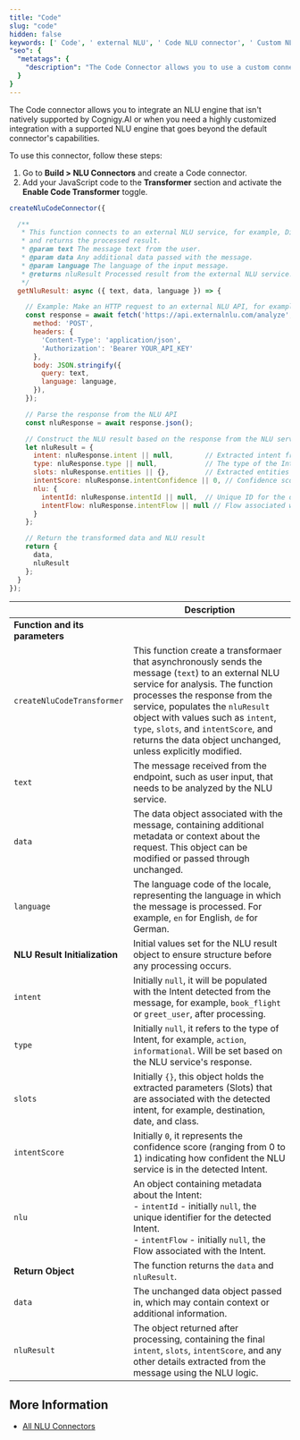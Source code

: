 ```yaml
---
title: "Code"
slug: "code"
hidden: false
keywords: [' Code', ' external NLU', ' Code NLU connector', ' Custom NLU connector']
"seo": {
  "metatags": {
    "description": "The Code Connector allows you to use a custom connector by adding your JavaScript code to the Transformer section."
  }
}
---
```


The Code connector allows
you to integrate an NLU engine that isn't natively supported by Cognigy.AI
or when you need a highly customized integration with a supported NLU engine
that goes beyond the default connector's capabilities.

To use this connector, follow these steps:

1. Go to **Build > NLU Connectors** and create a Code connector.
2. Add your JavaScript code to the **Transformer** section and activate the **Enable Code Transformer** toggle.

<Accordion title="Code Example with Description">

  ```js
  createNluCodeConnector({

    /**
     * This function connects to an external NLU service, for example, Dialogflow, LUIS.
     * and returns the processed result.
     * @param text The message text from the user.
     * @param data Any additional data passed with the message.
     * @param language The language of the input message.
     * @returns nluResult Processed result from the external NLU service.
     */
    getNluResult: async ({ text, data, language }) => {

      // Example: Make an HTTP request to an external NLU API, for example, Dialogflow, LUIS.
      const response = await fetch('https://api.externalnlu.com/analyze', {
        method: 'POST',
        headers: {
          'Content-Type': 'application/json',
          'Authorization': 'Bearer YOUR_API_KEY'
        },
        body: JSON.stringify({
          query: text,
          language: language,
        }),
      });

      // Parse the response from the NLU API
      const nluResponse = await response.json();

      // Construct the NLU result based on the response from the NLU service
      let nluResult = {
        intent: nluResponse.intent || null,        // Extracted intent from the NLU response
        type: nluResponse.type || null,            // The type of the Intent (optional)
        slots: nluResponse.entities || {},         // Extracted entities as Slots (parameters)
        intentScore: nluResponse.intentConfidence || 0, // Confidence score of the Intent
        nlu: {
          intentId: nluResponse.intentId || null,  // Unique ID for the detected Intent
          intentFlow: nluResponse.intentFlow || null // Flow associated with the Intent (if available)
        }
      };

      // Return the transformed data and NLU result
      return {
        data,
        nluResult
      };
    }
  });
  ```

  |                                 | **Description**                                                                                                                                                                                                                                                                                                                                         |
  |---------------------------------|---------------------------------------------------------------------------------------------------------------------------------------------------------------------------------------------------------------------------------------------------------------------------------------------------------------------------------------------------------|
  | **Function and its parameters** |                                                                                                                                                                                                                                                                                                                                                         |
  | `createNluCodeTransformer`      | This function create a transformaer that asynchronously sends the message (`text`) to an external NLU service for analysis. The function processes the response from the service, populates the `nluResult` object with values such as `intent`, `type`, `slots`, and `intentScore`, and returns the data object unchanged, unless explicitly modified. |
  | `text`                          | The message received from the endpoint, such as user input, that needs to be analyzed by the NLU service.                                                                                                                                                                                                                                               |
  | `data`                          | The data object associated with the message, containing additional metadata or context about the request. This object can be modified or passed through unchanged.                                                                                                                                                                                      |
  | `language`                      | The language code of the locale, representing the language in which the message is processed. For example, `en` for English, `de` for German.                                                                                                                                                                                                           |
  | **NLU Result Initialization**   | Initial values set for the NLU result object to ensure structure before any processing occurs.                                                                                                                                                                                                                                                          |
  | `intent`                        | Initially `null`, it will be populated with the Intent detected from the message, for example, `book_flight` or `greet_user`, after processing.                                                                                                                                                                                                         |
  | `type`                          | Initially `null`, it refers to the type of Intent, for example, `action`, `informational`. Will be set based on the NLU service's response.                                                                                                                                                                                                             |
  | `slots`                         | Initially `{}`, this object holds the extracted parameters (Slots) that are associated with the detected intent, for example, destination, date, and class.                                                                                                                                                                                             |
  | `intentScore`                   | Initially `0`, it represents the confidence score (ranging from 0 to 1) indicating how confident the NLU service is in the detected Intent.                                                                                                                                                                                                             |
  | `nlu`                           | An object containing metadata about the Intent: <br/> - `intentId` - initially `null`, the unique identifier for the detected Intent. <br/> - `intentFlow` - initially `null`, the Flow associated with the Intent.                                                                                                                                       |
  | **Return Object**               | The function returns the `data` and `nluResult`.                                                                                                                                                                                                                                                                                                        |
  | `data`                          | The unchanged data object passed in, which may contain context or additional information.                                                                                                                                                                                                                                                               |
  | `nluResult`                     | The object returned after processing, containing the final `intent`, `slots`, `intentScore`, and any other details extracted from the message using the NLU logic.                                                                                                                                                                                      |
</Accordion>

## More Information

- [All NLU Connectors](/ai/platform-features/nlu/external/nlu-connector-reference/all-nlu-connectors)